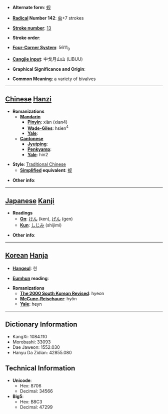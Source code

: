 * '''Alternate form''': [[蚬]]

* '''[[Wiktionary:Chinese radical index| Radical]] Number 142''': [[Wiktionary:Chinese radical index 虫|虫]]+7 strokes

* '''[[Wiktionary:Chinese total strokes index|Stroke number]]''': [[Wiktionary:Chinese total strokes index 13|13]]

* '''Stroke order''': 

* '''[[Wiktionary:Chinese four corner index|Four-Corner System]]''': 5611<sub>0</sub>

* '''[[Wiktionary:Chinese Cangjie index|Cangjie input]]''': 中戈月山山 (LIBUU)

* '''Graphical Significance and Origin''': 

* '''Common Meaning''': a variety of bivalves

----

== [[Chinese]] [[Hanzi]] ==

* '''Romanizations'''
** '''[[Mandarin]]'''
*** '''[[Pinyin]]''': xiàn (xian4)
*** '''[[Wade-Giles]]''': hsien<sup>4</sup>
*** '''[[Yale]]''': 
** '''[[Cantonese]]'''
*** '''[[Jyutping]]''':
*** '''[[Penkyamp]]''': 
*** '''[[Yale]]''': hin2

* '''Style''': [[Traditional Chinese]] 
** '''[[Simplified Chinese|Simplified]] equivalent''': [[蚬]]

* '''Other info''': 

----

== [[Japanese]] [[Kanji]] ==

* '''Readings'''
** '''[[On]]''': [[けん]] (ken), [[げん]] (gen)
** '''[[Kun]]''': [[しじみ]] (shijimi)

* '''Other info''':  

----

== [[Korean]] [[Hanja]] ==

* '''[[Hangeul]]''': 현

* '''[[Eumhun]] reading''': 

* '''Romanizations'''
** '''[[The 2000 South Korean Revised Romanization|The 2000 South Korean Revised]]''': hyeon
** '''[[McCune-Reischauer]]''': hyŏn
** '''[[Yale]]''': heyn

----

== Dictionary Information ==

* KangXi: 1084.110
* Morobashi: 33093
* Dae Jaweon: 1552.030
* Hanyu Da Zidian: 42855.080

== Technical Information ==

* '''Unicode''':
** Hex: 8706
** Decimal: 34566
* '''Big5''':
** Hex: B8C3
** Decimal: 47299